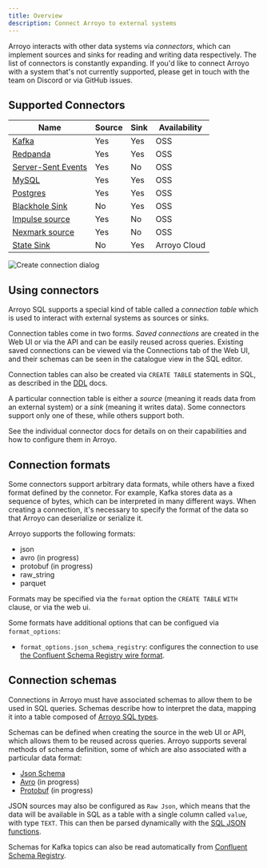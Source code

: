 ```yaml
---
title: Overview
description: Connect Arroyo to external systems
---
```


Arroyo interacts with other data systems via _connectors_, which can implement sources and sinks for reading and writing
data respectively. The list of connectors is constantly expanding. If you'd like to connect Arroyo with a system that's
not currently supported, please get in touch with the team on Discord or via GitHub issues.

## Supported Connectors

| Name | Source | Sink | Availability |
| ---- | ------ | ---- | ----|
| [Kafka](/connectors/kafka) | Yes | Yes | OSS |
| [Redpanda](/connectors/redpanda) | Yes | Yes | OSS |
| [Server-Sent Events](/connectors/server-sent-events) | Yes | No | OSS|
| [MySQL](/connectors/mysql) | Yes | Yes | OSS |
| [Postgres](/connectors/postgres) | Yes | Yes | OSS |
| [Blackhole Sink](/connectors/blackhole) | No | Yes | OSS |
| [Impulse source](/connectors/impulse) | Yes | No | OSS |
| [Nexmark source](/connectors/nexmark) | Yes | No | OSS |
| [State Sink](/connectors/state) | No | Yes | Arroyo Cloud |

<img src="/images/create_connection.png" alt="Create connection dialog" />

## Using connectors

Arroyo SQL supports a special kind of table called a _connection table_ which is
used to interact with external systems as sources or sinks.

Connection tables come in two forms. _Saved connections_ are created in the Web UI
or via the API and can be easily reused across queries. Existing saved connections
can be viewed via the Connections tab of the Web UI, and their schemas can be seen
in the catalogue view in the SQL editor.

Connection tables can also be created via `CREATE TABLE` statements in SQL, as described
in the [DDL](/sql/ddl) docs.

A particular connection table is either a _source_ (meaning it reads data from
an external system) or a _sink_ (meaning it writes data). Some connectors support
only one of these, while others support both.

See the individual connector docs for details on on their capabilities and how
to configure them in Arroyo.

## Connection formats

Some connectors support arbitrary data formats, while others have a fixed format defined
by the connetor. For example, Kafka stores data as a sequence of bytes, which can be
interpreted in many different ways. When creating a connection, it's necessary to specify
the format of the data so that Arroyo can deserialize or serialize it.

Arroyo supports the following formats:

* json
* avro (in progress)
* protobuf (in progress)
* raw_string
* parquet

Formats may be specified via the `format` option the `CREATE TABLE` `WITH` clause,
or via the web ui.

Some formats have additional options that can be configued via `format_options`:

* `format_options.json_schema_registry`: configures the connection to use
  [the Confluent Schema Registry wire format](https://docs.confluent.io/platform/current/schema-registry/serdes-develop/index.html#wire-format).


## Connection schemas

Connections in Arroyo must have associated schemas to allow them to be used in
SQL queries. Schemas describe how to interpret the data, mapping it into a table
composed of [Arroyo SQL types](/sql/data-types).

Schemas can be defined when creating the source in the web UI or API, which
allows them to be reused across queries. Arroyo supports several methods of
schema definition, some of which are also associated with a particular data
format:

* [Json Schema](https://json-schema.org/)
* [Avro](https://avro.apache.org/docs/current/spec.html) (in progress)
* [Protobuf](https://developers.google.com/protocol-buffers) (in progress)

JSON sources may also be configured as `Raw Json`, which means that the data
will be available in SQL as a table with a single column called `value`, with
type `TEXT`. This can then be parsed dynamically with the
[SQL JSON functions](/sql/scalar-functions#json-functions).

Schemas for Kafka topics can also be read automatically from
[Confluent Schema Registry](https://docs.confluent.io/platform/current/schema-registry/index.html).
